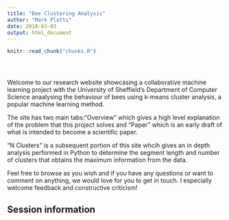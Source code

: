 ```yaml
---
title: "Bee Clustering Analysis"
author: "Mark Platts"
date: 2018-03-03
output: html_document
---
```


<!-- The file analysis/chunks.R contains chunks that define default settings
shared across the workflowr files. -->
```r
knitr::read_chunk("chunks.R")
```

<!-- Update knitr chunk options -->
```r
```

<!-- Insert the date the file was last updated -->
```r
```

<!-- Insert the code version (Git commit SHA1) if Git repository exists and R
 package git2r is installed -->
```r
```

<!-- Add your analysis here -->

Welcome to our research website showcasing a collaborative machine learning project with the University of Sheffield's Department of Computer Science anaalysing the behaviour of bees using k-means cluster analysis, a popular machine learning method.

The site has two main tabs:"Overview" which gives a high level explanation of the problem that this project solves and "Paper" which is an early draft of what is intended to become a scientific paper. 

"N Clusters" is a subsequent portion of this site whcih gives an in depth analysis performed in Python to determine the segment length and number of clusters that obtains the maximum information from the data.

Feel free to browse as you wish and if you have any questions or want to comment on anything, we would love for you to get in touch. I especially welcome feedback and constructive criticism!

## Session information

<!-- Insert the session information into the document -->
```r
```
